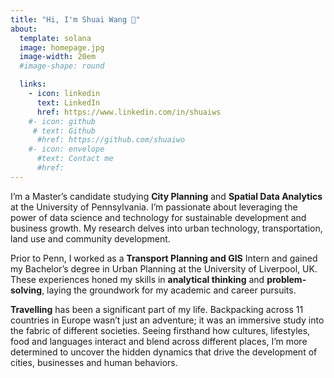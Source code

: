 ```yaml
---
title: "Hi, I'm Shuai Wang 👋"
about:
  template: solana
  image: homepage.jpg
  image-width: 20em
  #image-shape: round

  links:
    - icon: linkedin
      text: LinkedIn
      href: https://www.linkedin.com/in/shuaiws
    #- icon: github
     # text: Github
      #href: https://github.com/shuaiwo
    #- icon: envelope
      #text: Contact me
      #href: 
---
```


I'm a Master's candidate studying **City Planning** and **Spatial Data Analytics** at the University of Pennsylvania. I'm passionate about leveraging the power of data science and technology for sustainable development and business growth. My research delves into urban technology, transportation, land use and community development.

Prior to Penn, I worked as a **Transport Planning and GIS** Intern and gained my Bachelor's degree in Urban Planning at the University of Liverpool, UK. These experiences honed my skills in **analytical thinking** and **problem-solving**, laying the groundwork for my academic and career pursuits.

**Travelling** has been a significant part of my life. Backpacking across 11 countries in Europe wasn't just an adventure; it was an immersive study into the fabric of different societies. Seeing firsthand how cultures, lifestyles, food and languages interact and blend across different places, I'm more determined to uncover the hidden dynamics that drive the development of cities, businesses and human behaviors.